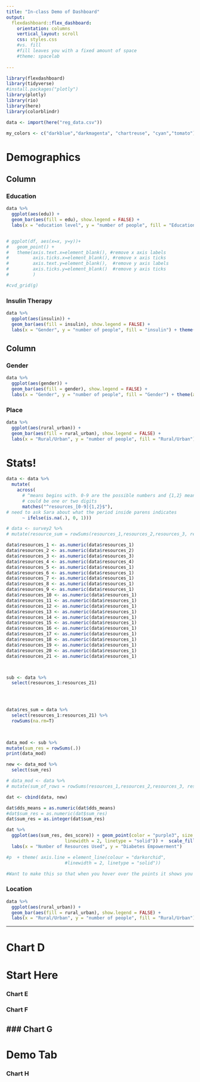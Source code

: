 ```yaml
---
title: "In-class Demo of Dashboard"
output: 
  flexdashboard::flex_dashboard:
    orientation: columns
    vertical_layout: scroll
    css: styles.css
    #vs. fill
    #fill leaves you with a fixed amount of space
    #theme: spacelab
    
---
```


```r
library(flexdashboard)
library(tidyverse)
#install.packages("plotly")
library(plotly)
library(rio)
library(here)
library(colorblindr)
```

```r
data <- import(here("reg_data.csv"))

my_colors <- c("darkblue","darkmagenta", "chartreuse", "cyan","tomato")
```

Demographics
==========


Column {data-width=600}
-----------------------------------------------------------------------

### Education

```r

data %>% 
  ggplot(aes(edu)) + 
  geom_bar(aes(fill = edu), show.legend = FALSE) + 
  labs(x = "education level", y = "number of people", fill = "Education Level") + coord_flip() + theme(axis.title.y=element_blank()) + scale_fill_manual(values = my_colors)


# ggplot(df, aes(x=x, y=y))+
#   geom_point() +
#   theme(axis.text.x=element_blank(), #remove x axis labels
#         axis.ticks.x=element_blank(), #remove x axis ticks
#         axis.text.y=element_blank(),  #remove y axis labels
#         axis.ticks.y=element_blank()  #remove y axis ticks
#         )

#cvd_grid(g)
```


### Insulin Therapy

```r

data %>% 
  ggplot(aes(insulin)) + 
  geom_bar(aes(fill = insulin), show.legend = FALSE) + 
  labs(x = "Gender", y = "number of people", fill = "insulin") + theme(axis.title.x=element_blank()) + scale_fill_manual(values = my_colors)

```


Column {data-width=600}
-----------------------------------------------------------------------




### Gender  {data-padding=10}

```r

data %>% 
  ggplot(aes(gender)) + 
  geom_bar(aes(fill = gender), show.legend = FALSE) + 
  labs(x = "Gender", y = "number of people", fill = "Gender") + theme(axis.title.x=element_blank()) +  scale_fill_manual(values = my_colors)

```

### Place

```r
data %>% 
  ggplot(aes(rural_urban)) + 
  geom_bar(aes(fill = rural_urban), show.legend = FALSE) + 
  labs(x = "Rural/Urban", y = "number of people", fill = "Rural/Urban") + theme(axis.title.x=element_blank()) +  scale_fill_manual(values = my_colors)

```


Stats!
===========

```r
data <- data %>%
  mutate(
    across(
      # ^means begins with. 0-9 are the possible numbers and {1,2} means it 
      # could be one or two digits
      matches("^resources_[0-9]{1,2}$"), 
# need to ask Sara about what the period inside parens indicates
      ~ ifelse(is.na(.), 0, 1)))

```

```r
# data <- survey2 %>% 
# mutate(resource_sum = rowSums(resources_1,resources_2,resources_3, resources_4, resources_5, resources_6,resources_7, resources_8, resources_9, resources_10, resources_11, resources_12, resources_13, resources_14, resources_15,resources_16, resources_17, resources_18, resources_19 ,resources_20, resources_21))

data$resources_1 <- as.numeric(data$resources_1)
data$resources_2 <- as.numeric(data$resources_2)
data$resources_3 <- as.numeric(data$resources_3)
data$resources_4 <- as.numeric(data$resources_4)
data$resources_5 <- as.numeric(data$resources_1)
data$resources_6 <- as.numeric(data$resources_1)
data$resources_7 <- as.numeric(data$resources_1)
data$resources_8 <- as.numeric(data$resources_1)
data$resources_9 <- as.numeric(data$resources_1)
data$resources_10 <- as.numeric(data$resources_1)
data$resources_11 <- as.numeric(data$resources_1)
data$resources_12 <- as.numeric(data$resources_1)
data$resources_13 <- as.numeric(data$resources_1)
data$resources_14 <- as.numeric(data$resources_1)
data$resources_15 <- as.numeric(data$resources_1)
data$resources_16 <- as.numeric(data$resources_1)
data$resources_17 <- as.numeric(data$resources_1)
data$resources_18 <- as.numeric(data$resources_1)
data$resources_19 <- as.numeric(data$resources_1)
data$resources_20 <- as.numeric(data$resources_1)
data$resources_21 <- as.numeric(data$resources_1)



sub <- data %>% 
  select(resources_1:resources_21)
  



data$res_sum = data %>% 
  select(resources_1:resources_21) %>% 
  rowSums(na.rm=T)
 


data_mod <- sub %>%
mutate(sum_res = rowSums(.))
print(data_mod)

new <- data_mod %>% 
  select(sum_res)

# data_mod <- data %>%
# mutate(sum_of_rows = rowSums(resources_1,resources_2,resources_3, resources_4, resources_5, resources_6,resources_7, resources_8, resources_9, resources_10, resources_11, resources_12, resources_13, resources_14, resources_15,resources_16, resources_17, resources_18, resources_19 ,resources_20, resources_21))

dat <- cbind(data, new)

```

```r

dat$dds_means = as.numeric(dat$dds_means)
#dat$sum_res = as.numeric(dat$sum_res)
dat$sum_res = as.integer(dat$sum_res)

dat %>% 
  ggplot(aes(sum_res, des_score)) + geom_point(color = "purple3", size = 4) + scale_color_manual(values = my_colors)+ theme_classic() + theme(axis.line = element_line(colour = "darkmagenta", 
                      linewidth = 2, linetype = "solid")) +  scale_fill_manual(values = my_colors) + xlim("1", "2", "3", "4", "5", "6", "7", "8", "9", "10", "11", "12", "13") +
  labs(x = "Number of Resources Used", y = "Diabetes Empowerment")

#p  + theme( axis.line = element_line(colour = "darkorchid", 
                      #linewidth = 2, linetype = "solid"))

#Want to make this so that when you hover over the points it shows you the names of the resources the person uses
```




### Location  {data-padding=10}

```r

data %>% 
  ggplot(aes(rural_urban)) + 
  geom_bar(aes(fill = rural_urban), show.legend = FALSE) + 
  labs(x = "Rural/Urban", y = "number of people", fill = "Rural/Urban") + theme(axis.title.x=element_blank())

```


--------



# Chart D {.storyboard}




Start Here
=================================


### Chart E

### Chart F

### Chart G
-------------
Demo Tab
========================
### Chart H